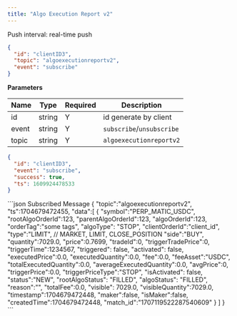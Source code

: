 ```yaml
---
title: "Algo Execution Report v2"
---
```


Push interval: real-time push

```json
{
  "id": "clientID3",
  "topic": "algoexecutionreportv2",
  "event": "subscribe"
}
```

**Parameters**

| Name  | Type   | Required | Description               |
| ----- | ------ | -------- | ------------------------- |
| id    | string | Y        | id generate by client     |
| event | string | Y        | `subscribe`/`unsubscribe` |
| topic | string | Y        | `algoexecutionreportv2`     |

<RequestExample>

```json Response
{
  "id": "clientID3",
  "event": "subscribe",
  "success": true,
  "ts": 1609924478533
}
```

</RequestExample>
<ResponseExample>
```json Subscribed Message
{
   "topic":"algoexecutionreportv2",
   "ts":1704679472455,
   "data":[
       {
          "symbol":"PERP_MATIC_USDC",
          "rootAlgoOrderId":123,
          "parentAlgoOrderId":123,
          "algoOrderId":123,
          "orderTag":"some tags",
          "algoType": "STOP",
          "clientOrderId":"client_id",
          "type":"LIMIT", // MARKET, LIMIT, CLOSE_POSITION
          "side":"BUY",
          "quantity":7029.0,
          "price":0.7699,
          "tradeId":0,
          "triggerTradePrice":0,
          "triggerTime":1234567,
          "triggered": false,
          "activated": false,
          "executedPrice":0.0,
          "executedQuantity":0.0,
          "fee":0.0,
          "feeAsset":"USDC",
          "totalExecutedQuantity":0.0,
          "averageExecutedQuantity":0.0,
          "avgPrice":0,
          "triggerPrice":0.0,
          "triggerPriceType":"STOP",
          "isActivated": false,
          "status":"NEW",
          "rootAlgoStatus": "FILLED",
          "algoStatus": "FILLED",
          "reason":"",
          "totalFee":0.0,
          "visible": 7029.0,
          "visibleQuantity":7029.0,
          "timestamp":1704679472448,
          "maker":false,
          "isMaker":false,
          "createdTime":1704679472448,
          "match_id":"1707119522287540609"
       }
   ]
}
```
</ResponseExample>
